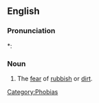 ==English==

===Pronunciation===
*: {{rhymes|əʊbiə}}

===Noun===
{{en-noun|-}}

# The [[fear]] of [[rubbish]] or [[dirt]].

[[Category:Phobias]]